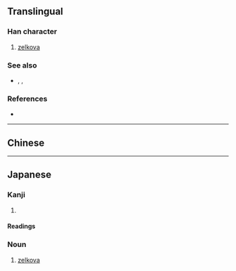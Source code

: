 {{also|榉|櫸|﨔}}
{{character info/new}}
==Translingual==

===Han character===
{{Han char|rn=75|rad=木|as=17|sn=21|four=|canj=DHCQ,XDHCQ|ids=⿰木擧}}

# [[zelkova]]

===See also===
* {{l|mul|榉}}, {{l|mul|欟}}, {{l|mul|槻}}<!-- look like variants of the same character? -->

===References===
* {{Han ref|kx=0563.061|dkj=15883|hdz=21321.071|uh=6B05|ud=27397}}

----

==Chinese==
{{zh-see|櫸|v}}

----

==Japanese==
{{ja-kanji forms|﨔|欅}}

===Kanji===
{{ja-kanji|grade=|rs=木17|shin=﨔}}

# {{rfdef|ja|sort=木17}}

====Readings====
{{ja-readings
|goon=こ
|kanon=きょ
|kun=けやき-
}}

===Noun===
{{ja-noun|けやき|ケヤキ}}

# [[zelkova]]